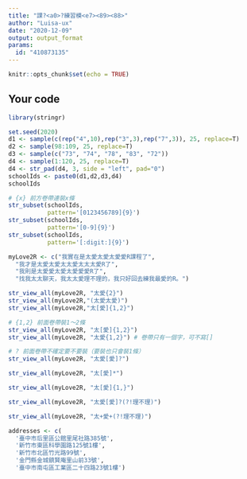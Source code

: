 ---
title: "課?<a0>?練習模<e7><89><88>"
author: "Luisa-ux"
date: "2020-12-09"
output: output_format
params:
  id: "410873135"
---

```{r setup, include=FALSE}
knitr::opts_chunk$set(echo = TRUE)
```

## Your code

```{r}
library(stringr)
```

```{r}
set.seed(2020)
d1 <- sample(c(rep("4",10),rep("3",3),rep("7",3)), 25, replace=T)
d2 <- sample(98:109, 25, replace=T)
d3 <- sample(c("73", "74", "78", "83", "72"))
d4 <- sample(1:120, 25, replace=T)
d4 <- str_pad(d4, 3, side = "left", pad="0")
schoolIds <- paste0(d1,d2,d3,d4)
schoolIds
```
```{r}
# {x} 前方卷帶連裝x條
str_subset(schoolIds,
           pattern='[0123456789]{9}')
str_subset(schoolIds,
           pattern='[0-9]{9}')
str_subset(schoolIds,
           pattern='[:digit:]{9}')
```

```{r}
myLove2R <- c("我實在是太愛太愛太愛愛R課程了",
  "我才是太愛太愛太太愛太太太愛R了",
  "我則是太愛愛太愛太愛愛愛R了",
  "找我太太聊天，我太太愛理不理的，我只好回去練我最愛的R。")
```

```{r}
str_view_all(myLove2R, "太愛{2}")
str_view_all(myLove2R,"(太愛太愛)")
str_view_all(myLove2R,"太[愛]{1,2}")
```

```{r}
# {1,2} 前面卷帶裝1～2條 
str_view_all(myLove2R, "太[愛]{1,2}")
str_view_all(myLove2R, "太愛{1,2}") # 卷帶只有一個字，可不寫[]

# ? 前面卷帶不確定要不要裝（要裝也只會裝1條）
str_view_all(myLove2R, "太愛[愛]?")
```
```{r}
str_view_all(myLove2R, "太[愛]*")
```
```{r}
str_view_all(myLove2R, "太[愛]{1,}")
```

```{r}
str_view_all(myLove2R, "太愛[愛]?(?!理不理)")
```

```{r}
str_view_all(myLove2R, "太+愛+(?!理不理)")
```

```{r}
addresses <- c(
  '臺中市后里區公館里尾社路385號',
  '新竹市東區科學園路125號1樓',
  '新竹市北區竹光路99號',
  '金門縣金城鎮賢庵里山前33號',
  '臺中市南屯區工業區二十四路23號1樓')
```

